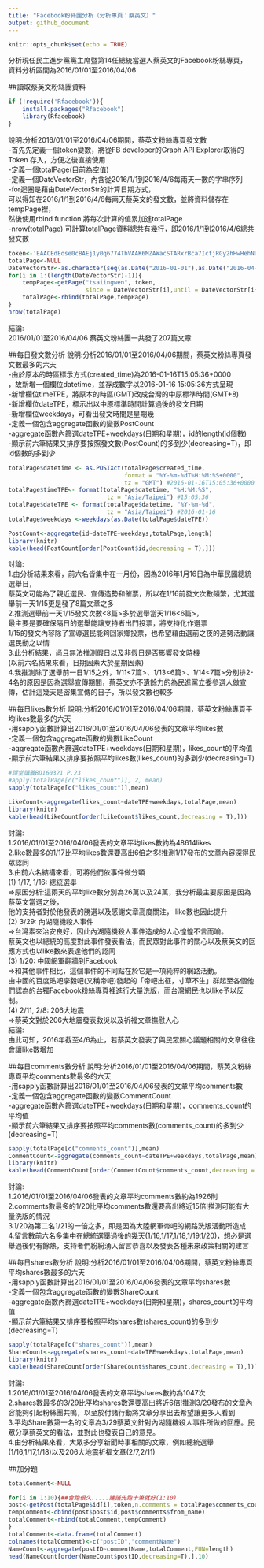 ```yaml
---
title: "Facebook粉絲團分析（分析專頁：蔡英文）"
output: github_document
---
```


```r
knitr::opts_chunk$set(echo = TRUE)
```
分析現任民主進步黨黨主席暨第14任總統當選人蔡英文的Facebook粉絲專頁，<br/>
資料分析區間為2016/01/01至2016/04/06

##讀取蔡英文粉絲團資料
```r
if (!require('Rfacebook')){
    install.packages("Rfacebook")
    library(Rfacebook)
}
```

說明:分析2016/01/01至2016/04/06期間，蔡英文粉絲專頁發文數<br/>
-首先先定義一個token變數，將從FB developer的Graph API Explorer取得的Token 存入，方便之後直接使用<br/>
-定義一個totalPage(目前為空值)<br/>
-定義一個DateVectorStr，內含從2016/1/1到2016/4/6每兩天一數的字串序列<br/>
-for迴圈是藉由DateVectorStr的計算日期方式，<br/>可以得知在2016/1/1到2016/4/6每兩天蔡英文的發文數，並將資料儲存在tempPage裡，<br/>然後使用rbind function 將每次計算的值累加進totalPage<br/>
-nrow(totalPage) 可計算totalPage資料總共有幾行，即2016/1/1到2016/4/6總共發文數<br/>
```r
token<-'EAACEdEose0cBAEj1y0q6774TbVAAK6MZAWacSTARxrBca7IcfjRGy2hHwHehNUUd9ZBcjRqRYXY4uyRfzv6jGBNXbLMV4wvfa0e0WqOnPh4viBuwtb57ZBZBREZCn0rfoBQztx82C4HTqusJfaxoWn2Axo5hK7fgwRYBjw5NaSgZDZD'
totalPage<-NULL
DateVectorStr<-as.character(seq(as.Date("2016-01-01"),as.Date("2016-04-06"),by="2 days"))
for(i in 1:(length(DateVectorStr)-1)){
    tempPage<-getPage("tsaiingwen", token,
                      since = DateVectorStr[i],until = DateVectorStr[i+1])
    totalPage<-rbind(totalPage,tempPage)
}
nrow(totalPage)
```
結論: <br/>2016/01/01至2016/04/06 蔡英文粉絲團一共發了207篇文章

##每日發文數分析
說明:分析2016/01/01至2016/04/06期間，蔡英文粉絲專頁發文數最多的六天<br/>
-由於原本的時區標示方式(created_time)為2016-01-16T15:05:36+0000<br/>，故新增一個欄位datetime，並存成數字以2016-01-16 15:05:36方式呈現<br/>
-新增欄位timeTPE，將原本的時區(GMT)改成台灣的中原標準時間(GMT+8)<br/>
-新增欄位dateTPE，標示出以中原標準時間計算過後的發文日期<br/>
-新增欄位weekdays，可看出發文時間是星期幾<br/>
-定義一個包含aggregate函數的變數PostCount<br/>
-aggregate函數內篩選dateTPE+weekdays(日期和星期)，id的length(id個數)<br/>
-顯示前六筆結果又排序要按照發文數(PostCount)的多到少(decreasing=T)，即id個數的多到少<br/>
```r
totalPage$datetime <- as.POSIXct(totalPage$created_time, 
                                 format = "%Y-%m-%dT%H:%M:%S+0000", 
                                 tz = "GMT") #2016-01-16T15:05:36+0000
totalPage$timeTPE<- format(totalPage$datetime, "%H:%M:%S", 
                            tz = "Asia/Taipei") #15:05:36
totalPage$dateTPE <- format(totalPage$datetime, "%Y-%m-%d", 
                            tz = "Asia/Taipei") #2016-01-16
totalPage$weekdays <-weekdays(as.Date(totalPage$dateTPE))

PostCount<-aggregate(id~dateTPE+weekdays,totalPage,length)
library(knitr)
kable(head(PostCount[order(PostCount$id,decreasing = T),]))
```

討論:<br/>
1.由分析結果來看，前六名皆集中在一月份，因為2016年1月16日為中華民國總統選舉日，<br/>蔡英文可能為了親近選民、宣傳造勢和催票，所以在1/16前發文次數頻繁，尤其選舉前一天1/15更是發了8篇文章之多<br/>
2.推測選舉前一天1/15發文次數<8篇>多於選舉當天1/16<6篇>，<br/>最主要是要確保隔日的選舉能讓支持者出門投票，將支持化作選票<br/>
1/15的發文內容除了宣導選民能夠回家鄉投票，也希望藉由選前之夜的造勢活動讓選民動之以情<br/>
3.此分析結果，尚且無法推測假日以及非假日是否影響發文時機<br/>
(以前六名結果來看，日期因素<dateTPE>大於星期因素<weekdays>)<br/>
4.我推測除了選舉前一日1/15之外，1/11<7篇>、1/13<6篇>、1/14<7篇>分別排2-4名的原因是因為選舉宣傳期間，蔡英文亦不遺餘力的為民進黨立委參選人做宣傳，估計這幾天是密集宣傳的日子，所以發文數也較多<br/>



##每日likes數分析
說明:分析2016/01/01至2016/04/06期間，蔡英文粉絲專頁平均likes數最多的六天<br/>
-用sapply函數計算出2016/01/01至2016/04/06發表的文章平均likes數<br/>
-定義一個包含aggregate函數的變數LikeCount<br/>
-aggregate函數內篩選dateTPE+weekdays(日期和星期)，likes_count的平均值<br/>
-顯示前六筆結果又排序要按照平均likes數(likes_count)的多到少(decreasing=T)<br/>
```r
#課堂講義BD160321 P.23
#apply(totalPage[c("likes_count")], 2, mean)
sapply(totalPage[c("likes_count")],mean)

LikeCount<-aggregate(likes_count~dateTPE+weekdays,totalPage,mean)
library(knitr)
kable(head(LikeCount[order(LikeCount$likes_count,decreasing = T),]))

```

討論:<br/>
1.2016/01/01至2016/04/06發表的文章平均likes數約為48614likes<br/>
2.like數最多的1/17比平均likes數還要高出6倍之多!推測1/17發布的文章內容深得民眾認同<br/>
3.由前六名結構來看，可將他們依事件做分類<br/>
(1) 1/17, 1/16: 總統選舉<br/>
=>原因分析:這兩天的平均like數分別為26萬以及24萬，我分析最主要原因是因為蔡英文當選之後，<br/>他的支持者對於他發表的勝選以及感謝文章高度關注， like數也因此提升<br/>
(2) 3/29: 內湖隨機殺人事件<br/>
=>台灣素來治安良好，因此內湖隨機殺人事件造成的人心惶惶不言而喻。<br/>蔡英文也以總統的高度對此事件發表看法，而民眾對此事件的關心以及蔡英文的回應方式也以like數來表達他們的認同<br/>
(3) 1/20: 中國網軍翻牆到Facebook<br/>
=>和其他事件相比，這個事件的不同點在於它是一項純粹的網路活動。<br/>由中國的百度貼吧李毅吧(又稱帝吧)發起的「帝吧出征，寸草不生」群起至各個他們認為的台獨Facebook粉絲專頁裡進行大量洗版，而台灣網民也以like予以反制。<br/>
(4) 2/11, 2/8: 206大地震<br/>
=>蔡英文對於206大地震發表救災以及祈福文章撫慰人心<br/>
結論:<br/>由此可知，2016年截至4/6為止，若蔡英文發表了與民眾關心議題相關的文章往往會讓like數增加<br/>


##每日comments數分析
說明:分析2016/01/01至2016/04/06期間，蔡英文粉絲專頁平均comments數最多的六天<br/>
-用sapply函數計算出2016/01/01至2016/04/06發表的文章平均comments數<br/>
-定義一個包含aggregate函數的變數CommentCount<br/>
-aggregate函數內篩選dateTPE+weekdays(日期和星期)，comments_count的平均值<br/>
-顯示前六筆結果又排序要按照平均comments數(comments_count)的多到少(decreasing=T)<br/>
```r
sapply(totalPage[c("comments_count")],mean)
CommentCount<-aggregate(comments_count~dateTPE+weekdays,totalPage,mean)
library(knitr)
kable(head(CommentCount[order(CommentCount$comments_count,decreasing = T),]))

```

討論:<br/>
1.2016/01/01至2016/04/06發表的文章平均comments數約為1926則<br/>
2.comments數最多的1/20比平均comments數還要高出將近15倍!推測可能有大量洗版的情況<br/>
3.1/20為第二名1/21的一倍之多，即是因為大陸網軍帝吧的網路洗版活動所造成<br/>
4.留言數前六名多集中在總統選舉過後的幾天(1/16,1/17,1/18,1/19,1/20)，想必是選舉過後仍有餘熱，支持者們紛紛湧入留言恭喜以及發表各種未來政策相關的建言<br/>


##每日shares數分析
說明:分析2016/01/01至2016/04/06期間，蔡英文粉絲專頁平均shares數最多的六天<br/>
-用sapply函數計算出2016/01/01至2016/04/06發表的文章平均shares數<br/>
-定義一個包含aggregate函數的變數ShareCount<br/>
-aggregate函數內篩選dateTPE+weekdays(日期和星期)，shares_count的平均值<br/>
-顯示前六筆結果又排序要按照平均shares數(shares_count)的多到少(decreasing=T)<br/>
```r
sapply(totalPage[c("shares_count")],mean)
ShareCount<-aggregate(shares_count~dateTPE+weekdays,totalPage,mean)
library(knitr)
kable(head(ShareCount[order(ShareCount$shares_count,decreasing = T),]))

```

討論:<br/>
1.2016/01/01至2016/04/06發表的文章平均shares數約為1047次<br/>
2.shares數最多的3/29比平均shares數還要高出將近6倍!推測3/29發布的文章內容能夠引起粉絲團共鳴，以至於付諸行動將文章分享出去希望讓更多人看到<br/>
3.平均Share數第一名的文章為3/29蔡英文針對內湖隨機殺人事件所做的回應。民眾分享蔡英文的看法，並對此也發表自己的意見。<br/>
4.由分析結果來看，大眾多分享新聞時事相關的文章，例如總統選舉(1/16,1/17,1/18)以及206大地震祈福文章(2/7,2/11)

##加分題
```r
totalComment<-NULL

for(i in 1:10){##會跑很久.....建議先跑十筆就好(1:10)
post<-getPost(totalPage$id[i],token,n.comments = totalPage$comments_count[i])
tempComment<-cbind(post$post$id,post$comments$from_name)
totalComment<-rbind(totalComment,tempComment)
}
totalComment<-data.frame(totalComment)
colnames(totalComment)<-c("postID","commentName")
NameCount<-aggregate(postID~commentName,totalComment,FUN=length)
head(NameCount[order(NameCount$postID,decreasing=T),],10)

```



